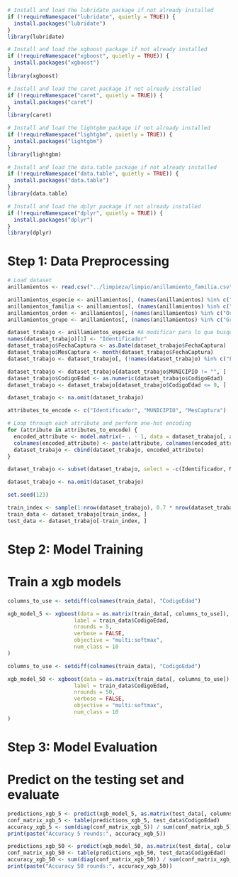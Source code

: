 ```r
# Install and load the lubridate package if not already installed
if (!requireNamespace("lubridate", quietly = TRUE)) {
  install.packages("lubridate")
}
library(lubridate)

# Install and load the xgboost package if not already installed
if (!requireNamespace("xgboost", quietly = TRUE)) {
  install.packages("xgboost")
}
library(xgboost)

# Install and load the caret package if not already installed
if (!requireNamespace("caret", quietly = TRUE)) {
  install.packages("caret")
}
library(caret)

# Install and load the lightgbm package if not already installed
if (!requireNamespace("lightgbm", quietly = TRUE)) {
  install.packages("lightgbm")
}
library(lightgbm)

# Install and load the data.table package if not already installed
if (!requireNamespace("data.table", quietly = TRUE)) {
  install.packages("data.table")
}
library(data.table)

# Install and load the dplyr package if not already installed
if (!requireNamespace("dplyr", quietly = TRUE)) {
  install.packages("dplyr")
}
library(dplyr)
```

# Step 1: Data Preprocessing

```r
# Load dataset
anillamientos <- read.csv("../limpieza/limpio/anillamiento_familia.csv")
```

```r
anillamientos_especie <- anillamientos[, (names(anillamientos) %in% c("NombreEspecie", "FechaCaptura", "CodigoEdad", "MUNICIPIO"))]
anillamientos_familia <- anillamientos[, (names(anillamientos) %in% c("Familia", "FechaCaptura", "CodigoEdad", "MUNICIPIO"))]
anillamientos_orden <- anillamientos[, (names(anillamientos) %in% c("Orden", "FechaCaptura", "CodigoEdad", "MUNICIPIO"))]
anillamientos_grupo <- anillamientos[, (names(anillamientos) %in% c("Grupo", "FechaCaptura", "CodigoEdad", "MUNICIPIO"))]
```

```r
dataset_trabajo <- anillamientos_especie #A modificar para lo que busquemos
names(dataset_trabajo)[1] <- "Identificador"
dataset_trabajo$FechaCaptura <- as.Date(dataset_trabajo$FechaCaptura)
dataset_trabajo$MesCaptura <- month(dataset_trabajo$FechaCaptura)
dataset_trabajo <- dataset_trabajo[, (!names(dataset_trabajo) %in% c("FechaCaptura"))]
```

```r
dataset_trabajo <- dataset_trabajo[dataset_trabajo$MUNICIPIO != "", ]
dataset_trabajo$CodigoEdad <- as.numeric(dataset_trabajo$CodigoEdad)
dataset_trabajo <- dataset_trabajo[dataset_trabajo$CodigoEdad <= 9, ]

dataset_trabajo <- na.omit(dataset_trabajo)

attributes_to_encode <- c("Identificador", "MUNICIPIO", "MesCaptura")

# Loop through each attribute and perform one-hot encoding
for (attribute in attributes_to_encode) {
  encoded_attribute <- model.matrix(~ . - 1, data = dataset_trabajo[, attribute, drop = FALSE])
  colnames(encoded_attribute) <- paste(attribute, colnames(encoded_attribute), sep = "_")
  dataset_trabajo <- cbind(dataset_trabajo, encoded_attribute)
}

dataset_trabajo <- subset(dataset_trabajo, select = -c(Identificador, MUNICIPIO, MesCaptura))

dataset_trabajo <- na.omit(dataset_trabajo)
```

```r
set.seed(123)

train_index <- sample(1:nrow(dataset_trabajo), 0.7 * nrow(dataset_trabajo))
train_data <- dataset_trabajo[train_index, ]
test_data <- dataset_trabajo[-train_index, ]
```


# Step 2: Model Training

# Train a xgb models


```r
columns_to_use <- setdiff(colnames(train_data), "CodigoEdad")

xgb_model_5 <- xgboost(data = as.matrix(train_data[, columns_to_use]),
                     label = train_data$CodigoEdad,
                     nrounds = 5,
                     verbose = FALSE,
                     objective = "multi:softmax",
                     num_class = 10
)
```

```r
columns_to_use <- setdiff(colnames(train_data), "CodigoEdad")

xgb_model_50 <- xgboost(data = as.matrix(train_data[, columns_to_use]),
                     label = train_data$CodigoEdad,
                     nrounds = 50,
                     verbose = FALSE,
                     objective = "multi:softmax",
                     num_class = 10
)
```

# Step 3: Model Evaluation

# Predict on the testing set and evaluate
```r
predictions_xgb_5 <- predict(xgb_model_5, as.matrix(test_data[, columns_to_use]))
conf_matrix_xgb_5 <- table(predictions_xgb_5, test_data$CodigoEdad)
accuracy_xgb_5 <- sum(diag(conf_matrix_xgb_5)) / sum(conf_matrix_xgb_5)
print(paste("Accuracy 5 rounds:", accuracy_xgb_5))
```

```r
predictions_xgb_50 <- predict(xgb_model_50, as.matrix(test_data[, columns_to_use]))
conf_matrix_xgb_50 <- table(predictions_xgb_50, test_data$CodigoEdad)
accuracy_xgb_50 <- sum(diag(conf_matrix_xgb_50)) / sum(conf_matrix_xgb_50)
print(paste("Accuracy 50 rounds:", accuracy_xgb_50))
```
